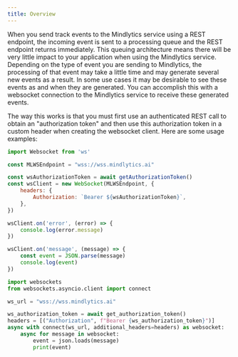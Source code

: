 ```yaml
---
title: Overview
---
```


When you send track events to the Mindlytics service using a REST endpoint, the incoming event is sent to a processing queue and the
REST endpoint returns immediately.  This queuing architecture means there will be very little impact to your application when
using the Mindlytics service.  Depending on the type of event you are sending to Mindlytics, the processing of that event may take a little time
and may generate several new events as a result.  In some use cases it may be desirable to see these events as and when they are generated.
You can accomplish this with a websocket connection to the Mindlytics service to receive these generated events.

The way this works is that you must first use an authenticated REST call to obtain an "authorization token" and then use this authorization token in
a custom header when creating the websocket client.  Here are some usage examples:

<CodeGroup>

```javascript javascript icon="node"
import Websocket from 'ws'

const MLWSEndpoint = "wss://wss.mindlytics.ai"

const wsAuthorizationToken = await getAuthorizationToken()
const wsClient = new WebSocket(MLWSEndpoint, {
    headers: {
        Authorization: `Bearer ${wsAuthorizationToken}`,
    },
})

wsClient.on('error', (error) => {
    console.log(error.message)
})

wsClient.on('message', (message) => {
    const event = JSON.parse(message)
    console.log(event)
})
```

```python python icon="python"
import websockets
from websockets.asyncio.client import connect

ws_url = "wss://wss.mindlytics.ai"

ws_authorization_token = await get_authorization_token()
headers = [("Authorization", f"Bearer {ws_authorization_token}")]
async with connect(ws_url, additional_headers=headers) as websocket:
    async for message in websocket:
        event = json.loads(message)
        print(event)

```

</CodeGroup>
